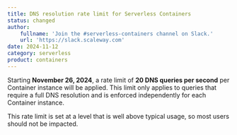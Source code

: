 ```yaml
---
title: DNS resolution rate limit for Serverless Containers
status: changed
author:
    fullname: 'Join the #serverless-containers channel on Slack.'
    url: 'https://slack.scaleway.com'
date: 2024-11-12
category: serverless
product: containers
---
```


Starting **November 26, 2024**, a rate limit of **20 DNS queries per second** per Container instance will be applied. This limit only applies to queries that require a full DNS resolution and is enforced independently for each Container instance.

This rate limit is set at a level that is well above typical usage, so most users should not be impacted.


